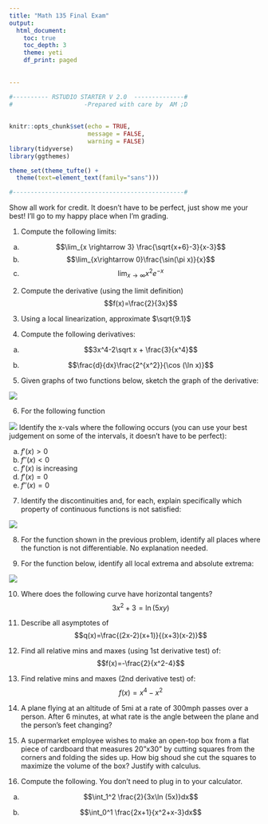 ```yaml
---
title: "Math 135 Final Exam"
output: 
  html_document:
    toc: true
    toc_depth: 3
    theme: yeti
    df_print: paged
  
  
---
```


```r

#---------- RSTUDIO STARTER V 2.0  --------------#
#                    -Prepared with care by  AM ;D
                
                                                                          
knitr::opts_chunk$set(echo = TRUE, 
                      message = FALSE, 
                      warning = FALSE)      
library(tidyverse)                
library(ggthemes)                    

theme_set(theme_tufte() +                                     
  theme(text=element_text(family="sans")))  

#------------------------------------------------#
```


Show all work for credit.  It doesn't have to be perfect, just show me your best!  I'll go to my happy place when I'm grading. 

1) Compute the following limits:

a) $$\lim_{x \rightarrow 3} \frac{\sqrt{x+6}-3}{x-3}$$
b) $$\lim_{x\rightarrow 0}\frac{\sin(\pi x)}{x}$$
c) $$\lim_{x\rightarrow \infty}x^2e^{-x}$$

2) Compute the derivative (using the limit definition)
$$f(x)=\frac{2}{3x}$$

3) Using a local linearization, approximate $\sqrt{9.1}$

4)  Compute the following derivatives:

a) $$3x^4-2\sqrt x + \frac{3}{x^4}$$

a) $$\frac{d}{dx}\frac{2^{x^2}}{\cos (\ln x)}$$


5) Given graphs of two functions  below, sketch the graph of the derivative:

![](https://activecalculus.org/single/images/1_4_Act1d.svg)

6) For the following function

![](https://lh3.googleusercontent.com/proxy/9g_hu0mispX0L4eRj2TXXAdhKA7ZrlX_TPZ3XO2PYzDOrLcmYRXRMR2uoPcqxHj5Yt8TYfNANjENXNseLzxPwxk2U1rmDcKjsFOt85k)
Identify the x-vals where the following occurs (you can use your best judgement on some of the intervals, it doesn't have to be perfect):

a) $f'(x)>0$
b) $f''(x)<0$
c) $f'(x)$ is increasing
d) $f'(x)=0$
e) $f''(x)=0$

7)  Identify the discontinuities and, for each, explain specifically which property of continuous functions is not satisfied:

![](https://i.stack.imgur.com/4FZ94.png)

8)  For the function shown in the previous problem, identify all places where the function is not differentiable.  No explanation needed.

9)  For the function below, identify all local extrema and absolute extrema:

![](https://activecalculus.org/single/images/3_1_PA1.svg)

10) Where does the following curve have horizontal tangents?
$$3x^2+3=\ln (5xy)$$

11)  Describe all asymptotes of 
$$q(x)=\frac{(2x-2)(x+1)}{(x+3)(x-2)}$$


12)  Find all relative mins and maxes (using 1st derivative test) of:
$$f(x)=-\frac{2}{x^2-4}$$

13)  Find relative mins and maxes (2nd derivative test) of:
$$f(x)=x^4-x^2$$

14) A plane flying at an altitude of 5mi at a rate of 300mph passes over a person.  After 6 minutes, at what rate is the angle between the plane and the person's feet changing?

15) A supermarket employee wishes to make an open-top box from a flat piece of cardboard that measures 20"x30" by cutting squares from the corners and folding the sides up.  How big shoud she cut the squares to maximize the volume of the box?  Justify with calculus.

16)  Compute the following.  You don't need to plug in to your calculator.

a) 
$$\int_1^2 \frac{2}{3x\ln (5x)}dx$$ 

b) 
$$\int_0^1 \frac{2x+1}{x^2+x-3}dx$$



